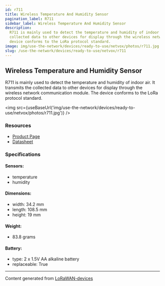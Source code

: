 ```yaml
---
id: r711
title: Wireless Temperature And Humidity Sensor
pagination_label: R711
sidebar_label: Wireless Temperature And Humidity Sensor
description:
  R711 is mainly used to detect the temperature and humidity of indoor air. It transmits the
  collected data to other devices for display through the wireless network communication module. The
  device conforms to the LoRa protocol standard.
image: img/use-the-network/devices/ready-to-use/netvox/photos/r711.jpg
slug: /use-the-network/devices/ready-to-use/netvox/r711
---
```



## Wireless Temperature and Humidity Sensor

R711 is mainly used to detect the temperature and humidity of indoor air. It transmits the collected
data to other devices for display through the wireless network communication module. The device
conforms to the LoRa protocol standard.

<img src={useBaseUrl('img/use-the-network/devices/ready-to-use/netvox/photos/r711.jpg')} />

### Resources

- [Product Page](http://www.netvox.com.tw/product.asp?pro=R711)
- [Datasheet](http://www.netvox.com.tw/um/R711/R711datasheet.pdf)

### Specifications

#### Sensors:

- temperature
- humidity

#### Dimensions:

- width: 34.2 mm
- length: 108.5 mm
- height: 19 mm

#### Weight:

- 83.8 grams

#### Battery:

- type: 2 x 1.5V AA alkaline battery
- replaceable: True

---

Content generated from [LoRaWAN-devices](https://github.com/TheThingsNetwork/lorawan-devices)
